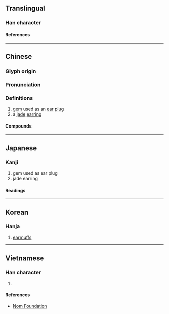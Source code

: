 {{character info/new}}
{{character info|0xFAA1}}
{{character info|0x2F930}}
==Translingual==

===Han character===
{{Han char|rn=96|rad=玉|as=10|sn=14|four=14186|canj=MGJBC|ids=⿰[[玉|⺩]][[真]](GHT),⿰[[玉|⺩]][[眞]](JK)}}

====References====
{{Han ref|kx=0740.030|dkj=21167|dj=1149.220|hdz=21130.100|uh=7471}}
{{Han ref|uh=FAA1}}
{{Han ref|uh=2F930}}

----

==Chinese==
{{zh-forms}}

===Glyph origin===
{{Han etym}}

===Pronunciation===
{{zh-pron
|m=zhèn
|c=zan3,tin3
|mc=y
|oc=y
|ma=
|cat=n
}}

===Definitions===
{{zh-hanzi}}

# [[gem]] used as an [[ear]] [[plug]]
# a [[jade]] [[earring]]

====Compounds====
{{zh-der|以規為瑱|瑱圭|象瑱}}

----

==Japanese==

===Kanji===
{{ja-kanji|grade=|rs=玉10}}

# gem used as ear plug
# jade earring

====Readings====
{{ja-readings
|on=てん, ちん, しん
|kun=みみだま
}}

----

==Korean==

===Hanja===
{{ko-hanja|전}}

# [[earmuffs]]

----

==Vietnamese==

===Han character===
{{vi-readings|rs=玉10|reading=trấn}}

# {{defn|lang=vi|sort=玉10}}

====References====
* [http://nomfoundation.org/common/nom_details.php?codepoint=7471 Nom Foundation]